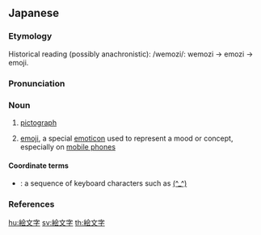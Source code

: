 ==Japanese==
{{wikipedia|lang=ja}}
{{ja-kanjitab|え|もん|k2=も|じ|yomi=irr|sort=えもじ}}

===Etymology===
{{compound|絵|tr1=e|t1=picture|文字|tr2=moji|t2=letter|lang=ja|sort=えもじ}}

Historical reading (possibly anachronistic): /wemozi/: wemozi → emozi → emoji.

===Pronunciation===
{{ja-pron|y=i|えもじ|acc=2|acc_ref=DJR|acc2=0|acc2_ref=DJR}}

===Noun===
{{wikipedia|emoji}}
{{ja-noun|kyu=繪文字|えもじ|hhira=ゑもじ}}

# [[pictograph]]
# {{lb|ja|Internet|sort=えもじ}} [[emoji]], a special [[emoticon]] used to represent a mood or concept, especially on [[mobile phone]]s

====Coordinate terms====
* {{ja-r|顔文字|かおもじ}}: a sequence of keyboard characters such as [[(^_^)]]

===References===
<references/>

[[hu:絵文字]]
[[sv:絵文字]]
[[th:絵文字]]